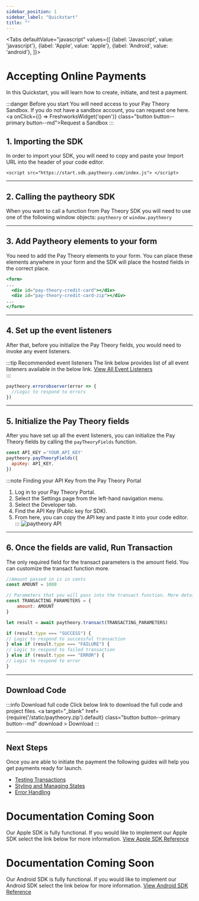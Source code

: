 ```yaml
---
sidebar_position: 1
sidebar_label: "Quickstart"
title: ""
---
```



<Tabs
  defaultValue="javascript"
  values={[
    {label: 'Javascript', value: 'javascript'},
    {label: 'Apple', value: 'apple'},
    {label: 'Android', value: 'android'},
  ]}>
  
  <TabItem value="javascript">

# Accepting Online Payments
In this Quickstart, you will learn how to create, initiate, and test a payment.

:::danger Before you start
You will need access to your Pay Theory Sandbox. If you do not have a sandbox account, you can request one here.
<a onClick={() => FreshworksWidget('open')} class="button button--primary button--md">Request a Sandbox </a>
:::

## 1. Importing the SDK
In order to import your SDK, you will need to copy and paste your Import URL into the header of your code editor.

```
<script src="https://start.sdk.paytheory.com/index.js"> </script>
```
***

## 2. Calling the paytheory SDK
When you want to call a function from Pay Theory SDK you will need to use one of the following window objects:
` paytheory ` or ` window.paytheory `
***

## 3. Add Paytheory elements to your form 
You need to add the Pay Theory elements to your form. You can place these elements anywhere in your form and the SDK will place the hosted fields in the correct place.

```jsx
<form>
...
  <div id="pay-theory-credit-card"></div>
  <div id="pay-theory-credit-card-zip"></div>
...
</form>
```
***

## 4. Set up the event listeners
After that, before you initialize the Pay Theory fields, you would need to invoke any event listeners.

:::tip  Recommended event listeners
The link below provides list of all event listeners available in the below link.
<a href= "../../tutorial-extras/WEB/EVENT_LISTENERS" class="button button--primary button--md">View All Event Listeners</a>  
:::

```jsx
paytheory.errorobserver(error => {
  //Logic to respond to errors
})
```
***

## 5. Initialize the Pay Theory fields
After you have set up all the event listeners, you can initialize the Pay Theory fields by calling the 
` payTheoryFields `  function.

```jsx
const API_KEY ='YOUR_API_KEY'
paytheory.payTheoryFields({
  apiKey: API_KEY,
})
```
:::note Finding your API Key from the Pay Theory Portal
1. Log in to your Pay Theory Portal.
2. Select the Settings page from the left-hand navigation menu.
3. Select the Developer tab.
4. Find the API Key (Public key for SDK).
5. From here, you can copy the API key and paste it into your code editor.
:::
<img src="/img/paytheory-API.jpg" alt="paytheory API" ></img>

***

## 6. Once the fields are valid, Run Transaction
The only required field for the transact parameters is the amount field. You can customize the transact function more.
```jsx
//Amount passed in is in cents
const AMOUNT = 1000

// Parameters that you will pass into the transact function. More details below.
const TRANSACTING_PARAMETERS = { 
    amount: AMOUNT
}

let result = await paytheory.transact(TRANSACTING_PARAMETERS)

if (result.type === "SUCCESS") {
// Logic to respond to successful transaction
} else if (result.type === "FAILURE") {
// Logic to respond to failed transaction
} else if (result.type === "ERROR") {
// Logic to respond to error
}
```
***


## Download Code
:::info Download full code
Click below link to download the full code and project files.
<a  target="\_blank" href={require('/static/paytheory.zip').default}  class="button button--primary button--md" download > Download </a>
:::
***

## Next Steps
Once you are able to initiate the payment the following guides will help you get payments ready for launch.
* [Testing Transactions](../Testing)
* [Styling and Managing States](./StylingPayTheoryFields)
* [Error Handling](./Errorhandling)



</TabItem>
  <TabItem value="apple">

# Documentation Coming Soon
Our Apple SDK is fully functional. If you would like to implement our Apple SDK select the link below for more information.
<a href= "../../tutorial-extras/APPLE/MAIN" class="button button--primary button--md">View Apple SDK Reference</a>

  </TabItem>

  <TabItem value="android">

# Documentation Coming Soon
Our Android SDK is fully functional. If you would like to implement our Android SDK select the link below for more information.
<a href= "../../tutorial-extras/Android_SDK/MAIN" class="button button--primary button--md">View Android SDK Reference</a>

  </TabItem>

</Tabs>






